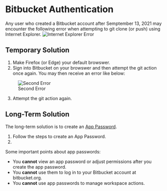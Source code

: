 # Bitbucket Authentication

Any user who created a Bitbucket account after Semptember 13, 2021 may encounter the following error when attempting to git clone (or push) using Internet Explorer.
  ![Internet Explorer Error](images/Bitbucket_Error.png)

## Temporary Solution

1. Make Firefox (or Edge) your default browswer. 
2. Sign into Bitbucket on your browswer and then attempt the git action once again. You may then receive an error like below:

  ![Second Error](images/Bitbucket_Error2.png)
  
3. Attempt the git action again.

## Long-Term Solution

The long-term solution is to create an [App Password](https://support.atlassian.com/bitbucket-cloud/docs/app-passwords/).

1. Follow the steps to create an App Password. 
2. 

Some important points about app passwords:

- You **cannot** view an app password or adjust permissions after you create the app password.
- You **cannot** use them to log in to your Bitbucket account at bitbucket.org.
- You **cannot** use app passwords to manage workspace actions.
